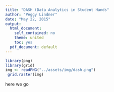 ```yaml
---
title: "DASH (Data Analytics in Student Hands"
author: "Peggy Lindner"
date: "May 22, 2015"
output:
  html_document:
    self_contained: no
    theme: united
    toc: yes
  pdf_document: default
---
```


```r
library(png)
library(grid)
img <- readPNG("../assets/img/dash.png")
 grid.raster(img)
```

here we go